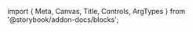 ﻿import { Meta, Canvas, Title, Controls, ArgTypes } from '@storybook/addon-docs/blocks';

<Meta of={TimelineStories}/>
<Title/>

<Canvas of={TimelineStories.Default} sourceState={"none"} withToolbar={true}/>
<Controls/>

## Components

### Timeline
<ArgTypes of={TimelineStories}/>

## Objects

### Timeline Items
